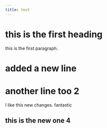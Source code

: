 ```yaml
---
title: test
---
```


# this is the first heading
this is the first paragraph.

# added a new line

# another line too 2
I like this new changes. fantastic

## this is the new one 4